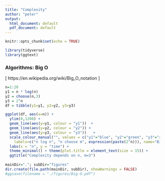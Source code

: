 ```yaml
---
title: "Complexity"
author: "peter"
output:
  html_document: default
  pdf_document: default
---
```


```r
knitr::opts_chunk$set(echo = TRUE)
```

```r
library(tidyverse)
library(ggtext)
```

### Algorithms: Big O 
[ https://en.wikipedia.org/wiki/Big_O_notation ]
```r
n=1:20
y1 = n * log(n)
y2 = choose(n,3)
y3 = 2^n
df = tibble(y1=y1, y2=y2, y3=y3)

ggplot(df, aes(x=n)) +
  ylim(0,1200) +
  geom_line(aes(y=y1, colour = "y1"))  + 
  geom_line(aes(y=y2, colour = "y2")) +
  geom_line(aes(y=y3, colour = "y3"))   +
  scale_colour_manual("", values = c("y1"="blue", "y2"="green", "y3"="red"),
    labels=c("n log n", "n choose m", expression(paste(2^n))), name="Big O") +
  labs(x = "n", y = "time") +
  theme_minimal() + theme(plot.title = element_text(size = 15)) +
  ggtitle("Complexity depends on n, m=3") 
  
mainDir="."; subDir="figures"
dir.create(file.path(mainDir, subDir), showWarnings = FALSE)
#ggsave(filename = "./figures/Big-O.pdf")
```


